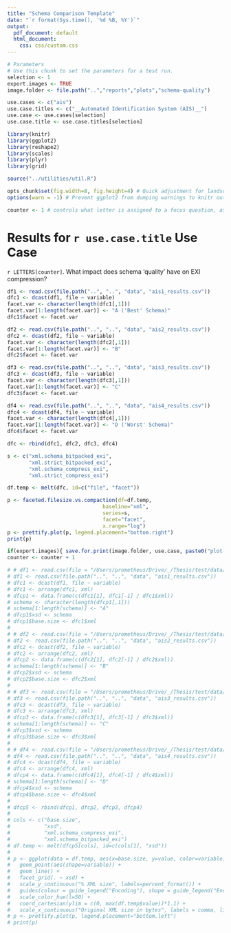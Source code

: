```yaml
---
title: "Schema Comparison Template"
date: "`r format(Sys.time(), '%d %B, %Y')`"
output:
  pdf_document: default
  html_document:
    css: css/custom.css
---
```


```r
# Parameters
# Use this chunk to set the parameters for a test run. 
selection <- 1
export.images <- TRUE
image.folder <- file.path("..","reports","plots","schema-quality")

use.cases <- c("ais")
use.case.titles <- c("__Automated Identification System (AIS)__")
use.case <- use.cases[selection]
use.case.title <- use.case.titles[selection]

library(knitr)
library(ggplot2)
library(reshape2)
library(scales)
library(plyr)
library(grid)

source("../utilities/util.R")

opts_chunk$set(fig.width=8, fig.height=4) # Quick adjustment for landscape figures - only affects knitr output
options(warn = -1) # Prevent ggplot2 from dumping warnings to knitr output

counter <- 1 # controls what letter is assigned to a focus question, as well as the letter appended to plot export filenames
```

# Results for `r use.case.title`  Use Case

`r LETTERS[counter]`. What impact does schema 'quality' have on EXI compression?

```r
df1 <- read.csv(file.path("..", "..", "data", "ais1_results.csv"))
dfc1 <- dcast(df1, file ~ variable)
facet.var <- character(length(dfc1[,1]))
facet.var[1:length(facet.var)] <- "A ('Best' Schema)"
dfc1$facet <- facet.var

df2 <- read.csv(file.path("..", "..", "data", "ais2_results.csv"))
dfc2 <- dcast(df2, file ~ variable)
facet.var <- character(length(dfc2[,1]))
facet.var[1:length(facet.var)] <- "B"
dfc2$facet <- facet.var

df3 <- read.csv(file.path("..", "..", "data", "ais3_results.csv"))
dfc3 <- dcast(df3, file ~ variable)
facet.var <- character(length(dfc3[,1]))
facet.var[1:length(facet.var)] <- "C"
dfc3$facet <- facet.var

df4 <- read.csv(file.path("..", "..", "data", "ais4_results.csv"))
dfc4 <- dcast(df4, file ~ variable)
facet.var <- character(length(dfc4[,1]))
facet.var[1:length(facet.var)] <- "D ('Worst' Schema)"
dfc4$facet <- facet.var

dfc <- rbind(dfc1, dfc2, dfc3, dfc4)

s <- c("xml.schema_bitpacked_exi",
       "xml.strict_bitpacked_exi",
       "xml.schema_compress_exi",
       "xml.strict_compress_exi")

df.temp <- melt(dfc, id=c("file", "facet"))

p <- faceted.filesize.vs.compaction(df=df.temp,
                               baseline="xml",
                               series=s,
                               facet="facet",
                               x.range="log")
p <- prettify.plot(p, legend.placement="bottom.right")
print(p)

if(export.images){ save.for.print(image.folder, use.case, paste0("plot-",letters[counter])) }
counter <- counter + 1
```




```r
# # df1 <- read.csv(file = "/Users/prometheus/Drive/_/Thesis/test/data/ais_results1.csv")
# df1 <- read.csv(file.path("..", "..", "data", "ais1_results.csv"))
# dfc1 <- dcast(df1, file ~ variable)
# dfc1 <- arrange(dfc1, xml)
# dfcp1 <- data.frame(c(dfc1[1], dfc1[-1] / dfc1$xml))
# schema <- character(length(dfcp1[,1]))
# schema[1:length(schema)] <- "A"
# dfcp1$xsd <- schema
# dfcp1$base.size <- dfc1$xml
# 
# # df2 <- read.csv(file = "/Users/prometheus/Drive/_/Thesis/test/data/ais_results2.csv")
# df2 <- read.csv(file.path("..", "..", "data", "ais2_results.csv"))
# dfc2 <- dcast(df2, file ~ variable)
# dfc2 <- arrange(dfc2, xml)
# dfcp2 <- data.frame(c(dfc2[1], dfc2[-1] / dfc2$xml))
# schema[1:length(schema)] <- "B"
# dfcp2$xsd <- schema
# dfcp2$base.size <- dfc2$xml
# 
# # df3 <- read.csv(file = "/Users/prometheus/Drive/_/Thesis/test/data/ais_results3.csv")
# df3 <- read.csv(file.path("..", "..", "data", "ais3_results.csv"))
# dfc3 <- dcast(df3, file ~ variable)
# dfc3 <- arrange(dfc3, xml)
# dfcp3 <- data.frame(c(dfc3[1], dfc3[-1] / dfc3$xml))
# schema[1:length(schema)] <- "C"
# dfcp3$xsd <- schema
# dfcp3$base.size <- dfc3$xml
# 
# # df4 <- read.csv(file = "/Users/prometheus/Drive/_/Thesis/test/data/ais_results4.csv")
# df4 <- read.csv(file.path("..", "..", "data", "ais4_results.csv"))
# dfc4 <- dcast(df4, file ~ variable)
# dfc4 <- arrange(dfc4, xml)
# dfcp4 <- data.frame(c(dfc4[1], dfc4[-1] / dfc4$xml))
# schema[1:length(schema)] <- "D"
# dfcp4$xsd <- schema
# dfcp4$base.size <- dfc4$xml
# 
# dfcp5 <- rbind(dfcp1, dfcp2, dfcp3, dfcp4)
# 
# cols <- c("base.size",
#           "xsd",
#           "xml.schema_compress_exi",
#           "xml.schema_bitpacked_exi")
# df.temp <- melt(dfcp5[cols], id=c(cols[1], "xsd"))
#   
# p <- ggplot(data = df.temp, aes(x=base.size, y=value, color=variable)) +
#   geom_point(aes(shape=variable)) +
#   geom_line() +
#   facet_grid(. ~ xsd) +
#   scale_y_continuous("% XML size", labels=percent_format()) + 
#   guides(colour = guide_legend("Encoding"), shape = guide_legend("Encoding")) +
#   scale_color_hue(l=50) +
#   coord_cartesian(ylim = c(0, max(df.temp$value))*1.1) +
#   scale_x_continuous("Original XML size in bytes", labels = comma, limits=c(0,15000))
# p <- prettify.plot(p, legend.placement="bottom.left")
# print(p)
```